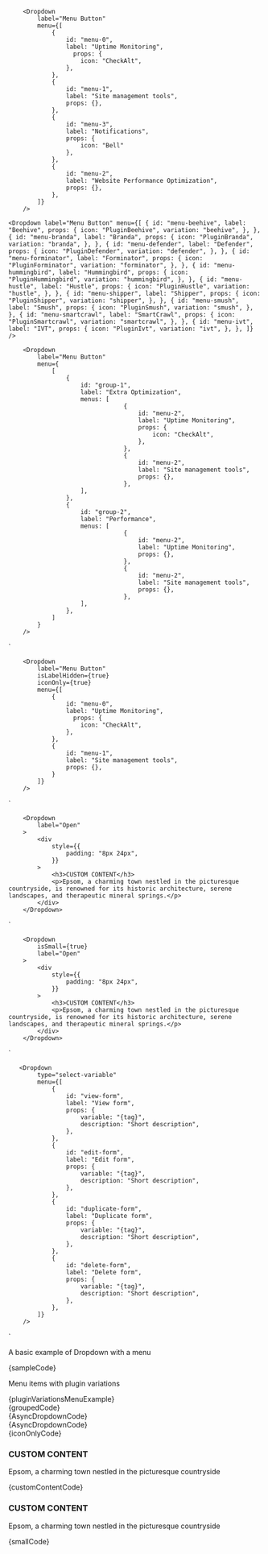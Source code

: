 
        <Dropdown
            label="Menu Button"
            menu={[
                {
                    id: "menu-0",
                    label: "Uptime Monitoring",
                      props: {
                        icon: "CheckAlt",
                    },
                },
                {
                    id: "menu-1",
                    label: "Site management tools",
                    props: {},
                },
                {
                    id: "menu-3",
                    label: "Notifications",
                    props: {
                        icon: "Bell"
                    },
                },
                {
                    id: "menu-2",
                    label: "Website Performance Optimization",
                    props: {},
                },
            ]}
        />
`
        <Dropdown
            label="Menu Button"
            menu={[
                    {
                        id: "menu-beehive",
                        label: "Beehive",
                        props: {
                            icon: "PluginBeehive",
                            variation: "beehive",
                        },
                    },
                    {
                        id: "menu-branda",
                        label: "Branda",
                        props: {
                            icon: "PluginBranda",
                            variation: "branda",
                        },
                    },
                    {
                        id: "menu-defender",
                        label: "Defender",
                        props: {
                            icon: "PluginDefender",
                            variation: "defender",
                        },
                    },
                    {
                        id: "menu-forminator",
                        label: "Forminator",
                        props: {
                            icon: "PluginForminator",
                            variation: "forminator",
                        },
                    },
                    {
                        id: "menu-hummingbird",
                        label: "Hummingbird",
                        props: {
                            icon: "PluginHummingbird",
                            variation: "hummingbird",
                        },
                    },
                    {
                        id: "menu-hustle",
                        label: "Hustle",
                        props: {
                            icon: "PluginHustle",
                            variation: "hustle",
                        },
                    },
                    {
                        id: "menu-shipper",
                        label: "Shipper",
                        props: {
                            icon: "PluginShipper",
                            variation: "shipper",
                        },
                    },
                    {
                        id: "menu-smush",
                        label: "Smush",
                        props: {
                            icon: "PluginSmush",
                            variation: "smush",
                        },
                    },
                    {
                        id: "menu-smartcrawl",
                        label: "SmartCrawl",
                        props: {
                            icon: "PluginSmartcrawl",
                            variation: "smartcrawl",
                        },
                    },
                    {
                        id: "menu-ivt",
                        label: "IVT",
                        props: {
                            icon: "PluginIvt",
                            variation: "ivt",
                        },
                    },
                ]}
        />
`

        <Dropdown
            label="Menu Button"
            menu={
                [
                    {
                        id: "group-1",
                        label: "Extra Optimization",
                        menus: [
                                    {
                                        id: "menu-2",
                                        label: "Uptime Monitoring",
                                        props: {
                                            icon: "CheckAlt",
                                        },
                                    },
                                    {
                                        id: "menu-2",
                                        label: "Site management tools",
                                        props: {},
                                    },
                        ],
                    },
                    {
                        id: "group-2",
                        label: "Performance",
                        menus: [
                                    {
                                        id: "menu-2",
                                        label: "Uptime Monitoring",
                                        props: {},
                                    },
                                    {
                                        id: "menu-2",
                                        label: "Site management tools",
                                        props: {},
                                    },
                        ],
                    },
                ]
            }
        />
`

        <Dropdown
            label="Menu Button"
            isLabelHidden={true}
            iconOnly={true}
            menu={[
                {
                    id: "menu-0",
                    label: "Uptime Monitoring",
                      props: {
                        icon: "CheckAlt",
                    },
                },
                {
                    id: "menu-1",
                    label: "Site management tools",
                    props: {},
                }
            ]}
        />
`

        <Dropdown
            label="Open"
        >
            <div
                style={{
                    padding: "8px 24px",
                }}
            >
                <h3>CUSTOM CONTENT</h3>
                <p>Epsom, a charming town nestled in the picturesque countryside, is renowned for its historic architecture, serene landscapes, and therapeutic mineral springs.</p>
            </div>
        </Dropdown>
`

        <Dropdown
            isSmall={true}
            label="Open"
        >
            <div
                style={{
                    padding: "8px 24px",
                }}
            >
                <h3>CUSTOM CONTENT</h3>
                <p>Epsom, a charming town nestled in the picturesque countryside, is renowned for its historic architecture, serene landscapes, and therapeutic mineral springs.</p>
            </div>
        </Dropdown>
`

       <Dropdown
            type="select-variable"
			menu={[
                {
                    id: "view-form",
                    label: "View form",
                    props: {
                        variable: "{tag}",
                        description: "Short description",
                    },
                },
                {
                    id: "edit-form",
                    label: "Edit form",
                    props: {
                        variable: "{tag}",
                        description: "Short description",
                    },
                },
                {
                    id: "duplicate-form",
                    label: "Duplicate form",
                    props: {
                        variable: "{tag}",
                        description: "Short description",
                    },
                },
                {
                    id: "delete-form",
                    label: "Delete form",
                    props: {
                        variable: "{tag}",
                        description: "Short description",
                    },
                },
            ]}
        />
`

<Section contained={true} style={{ paddingTop: 30 }}>
  <p>A basic example of Dropdown with a menu</p>

  <div class="sui-wrap sui-theme--light" style={{marginBottom: "30px"}}>
    <Dropdown
      label="Menu Button"
      menu={[
				{
					id: "menu-0",
					label: "Uptime Monitoring",
      				props: {
						icon: "CheckAlt",
					},
				},
				{
					id: "menu-1",
					label: "Site management tools",
					props: {},
				},
				{
					id: "menu-3",
					label: "Notifications",
					props: {
						icon: "Bell"
					},
				},
				{
					id: "menu-2",
					label: "Website Performance Optimization",
					props: {},
				},
    		]}
    />
  </div>

  <Snippet language="js">
    {sampleCode}
  </Snippet>
</Section>

<Section contained={true} style={{ paddingTop: 30 }}>
  <p>Menu items with plugin variations</p>

  <div className="sui-wrap sui-theme--light" style={{marginBottom: "30px"}}>
    <Dropdown
      label="Menu Button"
      menu={[
				{
					id: "menu-beehive",
					label: "Beehive",
					props: {
						icon: "PluginBeehive",
						variation: "beehive",
					},
				},
				{
					id: "menu-branda",
					label: "Branda",
					props: {
						icon: "PluginBranda",
						variation: "branda",
					},
				},
				{
					id: "menu-defender",
					label: "Defender",
					props: {
						icon: "PluginDefender",
						variation: "defender",
					},
				},
				{
					id: "menu-forminator",
					label: "Forminator",
					props: {
						icon: "PluginForminator",
						variation: "forminator",
					},
				},
				{
					id: "menu-hummingbird",
					label: "Hummingbird",
					props: {
						icon: "PluginHummingbird",
						variation: "hummingbird",
					},
				},
				{
					id: "menu-hustle",
					label: "Hustle",
					props: {
						icon: "PluginHustle",
						variation: "hustle",
					},
				},
				{
					id: "menu-shipper",
					label: "Shipper",
					props: {
						icon: "PluginShipper",
						variation: "shipper",
					},
				},
				{
					id: "menu-smush",
					label: "Smush",
					props: {
						icon: "PluginSmush",
						variation: "smush",
					},
				},
				{
					id: "menu-smartcrawl",
					label: "SmartCrawl",
					props: {
						icon: "PluginSmartcrawl",
						variation: "smartcrawl",
					},
				},
				{
					id: "menu-ivt",
					label: "IVT",
					props: {
						icon: "PluginIvt",
						variation: "ivt",
					},
				},
			]}
    />
  </div>

  <Snippet language="js">
    {pluginVariationsMenuExample}
  </Snippet>
</Section>

<Section title="Grouped menu items" contained={true} style={{ paddingTop: 30 }}>
  <div className="sui-wrap sui-theme--light" style={{marginBottom: "30px"}}>
    <Dropdown
      label="Menu Button"
      menu={
					[
					{
						id: "group-1",
						label: "Extra Optimization",
						menus: [
									{
										id: "menu-2",
										label: "Uptime Monitoring",
										props: {
											icon: "CheckAlt",
										},
									},
									{
										id: "menu-2",
										label: "Site management tools",
										props: {},
									},
						],
					},
					{
						id: "group-2",
						label: "Performance",
						menus: [
									{
										id: "menu-2",
										label: "Uptime Monitoring",
										props: {},
									},
									{
										id: "menu-2",
										label: "Site management tools",
										props: {},
									},
						],
					},
				]
			}
    />
  </div>

  <Snippet language="js">
    {groupedCode}
  </Snippet>
</Section>

<Section title="Select Variables" contained={true} style={{ paddingTop: 30 }}>
  <div className="sui-wrap sui-theme--light" style={{marginBottom: "30px"}}>
    <Dropdown
      type="select-variable"
      menu={[
				{
					id: "view-form",
					label: "View form",
					props: {
						variable: "{tag}",
						description: "Short description",
					},
				},
				{
					id: "edit-form",
					label: "Edit form",
					props: {
						variable: "{tag}",
						description: "Short description",
					},
				},
				{
					id: "duplicate-form",
					label: "Duplicate form",
					props: {
						variable: "{tag}",
						description: "Short description",
					},
				},
				{
					id: "delete-form",
					label: "Delete form",
					props: {
						variable: "{tag}",
						description: "Short description",
					},
				},
			]}
    />
  </div>

  <Snippet language="js">
    {AsyncDropdownCode}
  </Snippet>
</Section>

<Section title="Async Options" contained={true} style={{ paddingTop: 30 }}>
  <div className="sui-wrap sui-theme--light" style={{marginBottom: "30px"}}>
    <AsyncDropdown />
  </div>

  <Snippet language="js">
    {AsyncDropdownCode}
  </Snippet>
</Section>

<Section title="Icon Button" contained={true} style={{ paddingTop: 30 }}>
  <div className="sui-wrap sui-theme--light" style={{marginBottom: "30px"}}>
    <Dropdown
      label="Menu Button"
      iconOnly={true}
      isLabelHidden={true}
      menu={[
				{
					id: "menu-0",
					label: "Uptime Monitoring",
      				props: {
						icon: "CheckAlt",
					},
				},
				{
					id: "menu-1",
					label: "Site management tools",
					props: {},
				}
    		]}
    />
  </div>

  <Snippet language="js">
    {iconOnlyCode}
  </Snippet>
</Section>

<Section title="Custom Content" contained={true} style={{ paddingTop: 30 }}>
  <div className="sui-wrap sui-theme--light" style={{marginBottom: "30px"}}>
    <Dropdown label="Open">
      <div
        style={{
					padding: "8px 24px",
				}}
      >
        <h3>CUSTOM CONTENT</h3>
        <p>Epsom, a charming town nestled in the picturesque countryside</p>
      </div>
    </Dropdown>
  </div>

  <Snippet language="js">
    {customContentCode}
  </Snippet>
</Section>

<Section title="Smaller Size" contained={true} style={{ paddingTop: 30 }}>
  <div className="sui-wrap sui-theme--light" style={ { marginBottom: "30px" } }>
    <Dropdown label="Open" isSmall={true}>
      <div
        style={{
    				padding: "8px 24px",
    			}}
      >
        <h3>CUSTOM CONTENT</h3>
        <p>Epsom, a charming town nestled in the picturesque countryside</p>
      </div>
    </Dropdown>
  </div>

  <Snippet language="js">
    {smallCode}
  </Snippet>
</Section>
